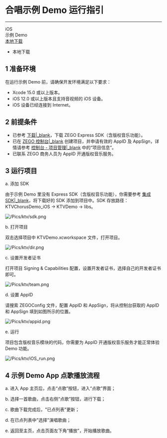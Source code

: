 # 合唱示例 Demo 运行指引

- - -
<div class="download-area">
  <div class="sdk-download-item-wrapper">
    <div class="sdk-fun">iOS</div>
    <div class="download-title">示例 Demo </div>
    <div class="download-selector">
      <div class="download-select-wrapper" style="padding-right: 0;">
        <a class="download-target-btn" href="javascript:void(0);">本地下载</a>
        <ul class="download-dropdown-list">
          <li data-href="https://storage.zego.im/downloads/KTV_demo/KTVChorusDemo_Express_iOS.zip"
            class="dropdown-option">
            本地下载
          </li>
        </ul>
      </div>
    </div>
  </div>
</div>

<!-- Zego-Split-Line Do Not Remove Me -->

## 1 准备环境

在运行示例 Demo 前，请确保开发环境满足以下要求：

- Xcode 15.0 或以上版本。
- iOS 12.0 或以上版本且支持音视频的 iOS 设备。
- iOS 设备已经连接到 Internet。

## 2 前提条件

- 已参考 [下载\|_blank](!online_ktv_download)，下载 ZEGO Express SDK（含版权音乐功能）。
- 已在 [ZEGO 控制台\|_blank](https://console.zego.im) 创建项目，并申请有效的 AppID 及 AppSign，详情请参考 [控制台 - 项目管理\|_blank](#12107) 中的“项目信息”。
- 已联系 ZEGO 商务人员为 AppID 开通版权音乐服务。

## 3 运行项目

a. 添加 SDK

   由于示例 Demo 里没有 Express SDK（含版权音乐功能），你需要参考 [集成 SDK\|_blank](!ExpressVideoSDK-Integration/SDK_Integration)，将下载好的 SDK 添加到项目中。SDK 存放路径：KTVChorusDemo_iOS -> KTVDemo -> libs。

![/Pics/ktv/sdk.png](http://doc.oa.zego.im/Pics/ktv/sdk.png)

b. 打开项目

   双击选择项目中 KTVDemo.xcworkspace 文件，打开项目。

![/Pics/ktv/dir.png](http://doc.oa.zego.im/Pics/ktv/dir.png)

c. 设置开发者证书

   打开项目 Signing & Capabilities 配置，设置开发者证书，选择自己的开发者证书即可。

![/Pics/ktv/team.png](http://doc.oa.zego.im/Pics/ktv/team.png)

d. 设置 AppID

请搜索 ZEGOConfig 文件，配置 AppID 和 AppSign，将从控制台获取的 AppID 和 AppSign 填到如图所示的位置。

![/Pics/ktv/appid.png](http://doc.oa.zego.im/Pics/ktv/appid.png)

e. 运行

<Note title="Note">
项目包含版权音乐模块的代码，你需要为 AppID 开通版权音乐服务才能正常体验 Demo 功能。
</Note>

![/Pics/ktv/iOS_run.png](http://doc.oa.zego.im/Pics/ktv/iOS_run.png)

## 4 示例 Demo App 点歌播放流程

a. 进入 App 主页后，点击“点歌”按钮，进入“点歌”界面；

b. 选择一首歌曲，点击右侧“点歌”按钮，进行下载；

c. 歌曲下载完成后，"已点列表"更新；

d. 在已点列表中"选择"演唱歌曲；

e. 返回至主页，点击页面左下角“播放”，开始播放歌曲。
